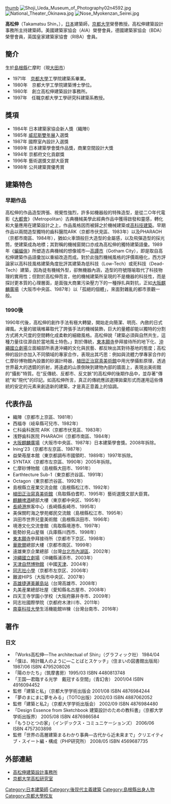 {{BLP unsourced|time=2021-12-13T00:26:22+00:00}}
{{Infobox person
| 姓名       = 高松伸
| 圖像       = 
| 圖像說明   = 
| 原文名     = 高松 伸（たかまつ しん）
| 語系       = ja
| 本名       = 
| 出生日期   =  {{Birth date|1948|8|5}}
| 出生地     = {{flagicon|Japan}} [[島根縣|島根縣]][[仁摩町|仁摩町]]（现[[大田市|大田市]]）
| 死亡日期   = <!-- {{Death date and age|YYYY|MM|DD|YYYY|MM|DD}}（死亡日期寫在前面，出生在後） -->
| 死亡地     = 
| 死因       = 
| 居住地     = {{JPN}}
| 國籍       = {{JPN}}
| 語言       = 
| 教育程度   = 
| 母校       = [[京都大學|京都大學]]
| 職業       = [[建築師|建築師]]
| 活躍時期   = 
| 僱主       = 
| 組織       = 高松伸建築設計事務所
| 機構       = 
| 知名於     = 
| 知名作品   = [[KPOキリンプラザ大阪|大阪麒麟廣場]]<br/>[[植田正治寫真美術館|植田正治寫真美術館]]<br/>[[沖繩國立劇場|沖繩國立劇場]]
| 風格       = 
| 受影響於   = 
| 影響於     = 
| 配偶       = 
| 子女       = 
| 獎項       = [[日本建築家協会|日本建築家協会]]新人獎（1984年）<br/>[[日本建築学會獎|日本建築学會獎]]作品獎（1989年）
| 簽名       = 
| module     = 
| module2    = 
| 網站       = [http://www.takamatsu.co.jp/ 高松伸建築設計事務所]
}}
[[image:Kirin_Plaza.JPG|thumb]] 
[[Image:Shoji_Ueda_Museum_of_Photography02n4592.jpg|thumb]]
[[Image:National_Theater_Okinawa.jpg|thumb]]
[[Image:Nose_Myokenzan_Seirei.jpg|thumb]]

'''高松伸'''（Takamatsu Shin，{{bd|1948年|8月5日|||}}），[[日本|日本]]建築師，[[京都大学|京都大学]]榮譽教授。高松伸建築設計事務所主持建築師。美國建築家協会（AIA）榮譽會員，德國建築家協会（BDA）榮譽會員，英国皇家建築家協會（RIBA）會員。

== 簡介 ==
生於[[島根縣|島根縣]]仁摩町（現[[大田市|大田市]]）
*1971年　[[京都大學|京都大學]]工學院建築系畢業。
*1980年　京都大学工學院建築博士學位。
*1980年　創立高松伸建築設計事務所。
*1997年　任職京都大學工學研究科建築系教授。

== 獎項 ==
*1984年  日本建築家協会新人獎（織陣I）
*1985年  [[威尼斯雙年展|威尼斯雙年展]]入選獎
*1987年  國際室內設計入選獎
*1989年  日本建築學會獎作品獎，商業空間設計大獎
*1994年  京都府文化貢獻獎
*1996年  藝術選獎文部大臣賞
*1998年  公共建築賞優秀賞

== 建築特色 ==

=== 早期作品 ===
高松伸的作品造型誇張、視覺性強烈，許多如機器般的特殊造型，是從二○年代電影《[[大都會|大都會]]》（Metropolitan）古典機械美學此經典作品中獲得啟發和靈感，轉化和大量應用在建築設計之上，作品風格因而被歸之於機械建築或[[高科技建築|高科技建築]]。早期作品以兩間造型獨特的齒科醫院ARK（京都市伏見區、1983年）以及PHARAOH（京都市南區、1984年），猶如火車頭般巨大造型的金屬感，以及飛彈造型的採光筒，使建築成為地標；其對稱的機械窗開口亦成為高松伸的獨特建築語彙。1989年《[[蝙蝠俠|蝙蝠俠]]》所塑造古典機械的想像城市—[[高譚市|高譚市]]（Gotham City），即是取自高松伸建築作品語彙加以重組改造而成。對於此強烈機械風格的評價兩極化，西方評論家以高科技風格建築角度批評其建築為低科技（Low-Tech）或死科技（Dead-Tech）建築，因為徒有機械外型，卻無機器內涵，造型的符號隱喻取代了科技物理的實用性；但對於高松伸而言，他的機械建築所呈現的不是機器的科技性，而是探討更本質的心理層面，是面強大商業污染壓力下的一種掙扎與對抗，正如[[大阪麒麟廣場|大阪麒麟廣場]]（大阪市中央區、1987年）以「孤絕的個體」，來面對雜亂的都市景觀一般。

===1990後===
1990年代後，高松伸的創作手法有極大轉變，開始走向簡潔、明亮、內斂的日式禪風。大量的玻璃帷幕取代了誇張手法的機械裝飾，巨大的量體卻能以獨特的分割方式將大尺度的空間轉化成柔軟的細緻風格。高松伸說「建築必須與自然共生，這種力量往往源自於當地風土特色。」對於傳統，[[東本願寺|東本願寺]]參拜接待所的地下化、[[沖繩國立劇場|沖繩國立劇場]]立面細部所表達沖繩的文化與民藝、都反映出其對待基地的態度；高松伸的設計亦加入不同領域的專家合作，表現出其巧思：例如與流體力學專家合作的仁摩砂博物館內設置的砂漏計時器，[[植田正治寫真美術館|植田正治寫真美術館]]中用光學攝影原理，透過世界最大的透鏡的折射，將遠處的山景倒映到建物內部的牆面上，表現出美術館的"攝影"特質。在“反傳統、反都市、反文脈”的高松伸的後期作品中，並存著"傳統"和"現代"的印記。如高松伸所言，真正的傳統應該選擇拋棄形式而運用這些傳統的安定的元素来創造新的建築，才是真正意義上的協調。

== 代表作品 ==

* 織陣（京都市上京區、1981年）
* 西福寺（岐阜縣可兒市、1982年）
* 仁科歯科医院 ARK（京都市伏見區、1983年）
* 浅野歯科医院 PHARAOH（京都市南區、1984年）
* [[大阪麒麟廣場|大阪麒麟廣場]]（大阪市中央區、1987年）日本建築學會獎。2008年拆除。 
* Ining'23（京都市左京區、1987年）
* 益榮苺屋本館（東京都調布市國領町、1989年）1997年拆除。
* SYNTAX（京都市左京區、1990年）2005年拆除。
* 仁摩砂博物館（島根縣大田市、1991年）
* Earthtecture Sub-1（東京都渋谷區、1991年）
* Octagon（東京都渋谷區、1992年）
* 島根縣立産業交流会館（島根縣松江市、1992年）
* [[植田正治写真美術館|植田正治寫真美術館]]（鳥取縣伯耆町、1995年）藝術選獎文部大臣賞。
* [[麒麟啤酒|麒麟啤酒]]總部大樓（東京都中央区、1995年）
* [[長崎港|長崎港]]旅客中心（長崎縣長崎市、1995年）
* 美保關町海之學苑鄉民交流館（島根縣松江市、1995年）
* 浜田市世界兒童美術館（島根縣浜田市、1996年）
* 境港文化交流會館（鳥取縣境港市、1997年）
* 能勢妙見山星嶺（兵庫縣川西市、1998年）
* [[東本願寺|東本願寺]]參拜接待所（京都市下京区、1998年）
* [[華歌爾|華歌爾]]總部大樓（京都市南区、1999年）
* 遠雄東京企業總部（台灣[[台北市|台北市]][[內湖區|內湖區]]、2002年）
* [[沖繩國立劇場|沖繩國立劇場]]（沖縄縣浦添市、2003年）
* [[天津自然博物館|天津自然博物館]]（中國[[天津市|天津]]、2004年）
* [[同志社小學|同志社小學]]（京都市左京区、2006年）
* 難波HIPS（大阪市中央区、2007年）
* [[高雄捷運|高雄捷運]][[美麗島站|美麗島站]]（台灣高雄市、2008年）
* 丸美産業總部社屋（愛知縣名古屋市、2008年）
* 四天王寺学園小学校（大阪府藤井寺市、2009年）
* 同志社國際學院（京都府木津川市、2011年）
* [[南臺科技大學|南臺科技大學]]生活機能館W棟（台灣台南市、2016年）

== 著作 ==
=== 日文 ===
*「Works高松伸―The architectual of Shin」（グラフィック社） 1984/04 
*「僕は、時計職人のように―ことばとスケッチ」（住まいの図書館出版局）1987/06 ISBN 4795208026
*「陽のかたち」（筑摩書房）1995/03 ISBN 4480813748
*「王国―君臨する光学　戴冠する空間」（青幻舎） 2001/04 ISBN 4916094452
*監修「建築と私」（京都大学学術出版会 2001/08 ISBN 4876984244
*「夢のまにまに夢をみる」（TOTO出版）2002/03 ISBN 4887062052
*監修「建築と私2」（京都大学学術出版会） 2002/09 ISBN 4876984480
*「Design Essence from Sketchbook 建築設計のための教科書」（京都大学学術出版界） 2005/08 ISBN 4876986584
*「もうひとつの家」（インデックス・コミュニケーションズ） 2006/06 ISBN 4757303898
*監修「世界の高層建築まるわかり事典―古代から近未来まで」クリエイティブ・スイート編・構成（PHP研究所） 2008/05 ISBN 4569687735

== 外部連結 ==
{{commonscat}}
* [http://www.takamatsu.co.jp/ 高松伸建築設計事務所] {{Wayback|url=http://www.takamatsu.co.jp/ |date=20130506011113 }}
* [https://web.archive.org/web/20140613214738/http://www.takamatsu-lab.archi.kyoto-u.ac.jp/ 京都大学高松研究室]

{{normdaten}}
{{DEFAULTSORT:Takamatsu Shin}}
[[Category:日本建築師|Category:日本建築師]]
[[Category:後现代主義建築|Category:後现代主義建築]]
[[Category:島根縣出身人物|Category:島根縣出身人物]]
[[Category:京都大學校友|Category:京都大學校友]]